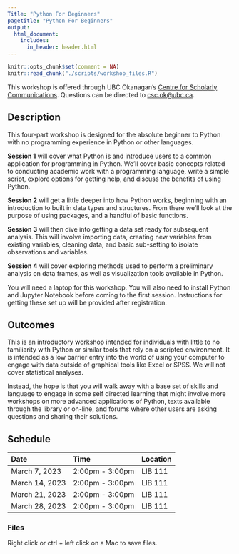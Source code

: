 ```yaml
---
Title: "Python For Beginners"
pagetitle: "Python For Beginners"
output:
  html_document:
    includes:
      in_header: header.html
---
```

```r
knitr::opts_chunk$set(comment = NA)
knitr::read_chunk("./scripts/workshop_files.R")
```

This workshop is offered through UBC Okanagan's [Centre for Scholarly Communications](https://csc.ok.ubc.ca). Questions can be directed to [csc.ok@ubc.ca](mailto:csc.ok@ubc.ca).

## Description

This four-part workshop is designed for the absolute beginner to Python with no programming experience in Python or other languages.

**Session 1** will cover what Python is and introduce users to a common application for programming in Python. We'll cover basic concepts related to conducting academic work with a programming language, write a simple script, explore options for getting help, and discuss the benefits of using Python.

**Session 2** will get a little deeper into how Python works, beginning with an introduction to built in data types and structures. From there we'll look at the purpose of using packages, and a handful of basic functions.

**Session 3** will then dive into getting a data set ready for subsequent analysis. This will involve importing data, creating new variables from existing variables, cleaning data, and basic sub-setting to isolate observations and variables.

**Session 4** will cover exploring methods used to perform a preliminary analysis on data frames, as well as visualization tools available in Python.

You will need a laptop for this workshop. You will also need to install Python and Jupyter Notebook before coming to the first session. Instructions for getting these set up will be provided after registration.

## Outcomes

This is an introductory workshop intended for individuals with little to no familiarity with Python or similar tools that rely on a scripted environment. It is intended as a low barrier entry into the world of using your computer to engage with data outside of graphical tools like Excel or SPSS. We will not cover statistical analyses.

Instead, the hope is that you will walk away with a base set of skills and language to engage in some self directed learning that might involve more workshops on more advanced applications of Python, texts available through the library or on-line, and forums where other users are asking questions and sharing their solutions.

## Schedule

| Date | Time | Location |
| :- | :- | :- |
| March 7, 2023 | 2:00pm - 3:00pm | LIB 111 |
| March 14, 2023 | 2:00pm - 3:00pm | LIB 111 |
| March 21, 2023 | 2:00pm - 3:00pm | LIB 111 |
| March 28, 2023 | 2:00pm - 3:00pm | LIB 111 |

### Files

Right click or ctrl + left click on a Mac to save files.

```r
```
